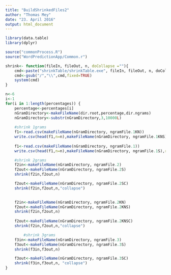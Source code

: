 ```yaml
---
title: "BuildShrinkedFiles2"
author: "Thomas Mey"
date: "23. April 2016"
output: html_document
---
```


```r
library(data.table)
library(dplyr)

source("commonProcess.R")
source("WordPredictionApp/Common.r")

```

```r

shrink<- function(fileIn, fileOut, n, doCollapse =""){
    cmd<-paste("shrinkTable/shrinkTable.exe", fileIn, fileOut, n, doCollapse)
    cmd<-gsub("/","\\",cmd,fixed=TRUE)
    system(cmd)
}

n<-6
i<-1
for(i in 1:length(percentages)) {
    percentage<-percentages[i]
    nGramDirectory<-makeFileName(dir.root,percentage,dir.ngrams)
    nGramDirectory<-substr(nGramDirectory,3,10000L)
    
    #shrink 1grams
    f1<-read.csv(makeFileName(nGramDirectory, ngramFile.1KN))
    write.csv(head(f1,n=n),makeFileName(nGramDirectory, ngramFile.1KNS),row.names = FALSE)
    
    f1<-read.csv(makeFileName(nGramDirectory, ngramFile.1))
    write.csv(head(f1,n=n),makeFileName(nGramDirectory, ngramFile.1S),row.names = FALSE)

    #shrink 2grams
    f2in<-makeFileName(nGramDirectory, ngramFile.2)
    f2out<-makeFileName(nGramDirectory, ngramFile.2S)
    shrink(f2in,f2out,n)

    f2out<-makeFileName(nGramDirectory, ngramFile.2SC)
    shrink(f2in,f2out,n,"collapse")

    
    f2in<-makeFileName(nGramDirectory, ngramFile.2KN)
    f2out<-makeFileName(nGramDirectory, ngramFile.2KNS)
    shrink(f2in,f2out,n)
    
    f2out<-makeFileName(nGramDirectory, ngramFile.2KNSC)
    shrink(f2in,f2out,n,"collapse")

        #shrink 3grams
    f3in<-makeFileName(nGramDirectory, ngramFile.3)
    f3out<-makeFileName(nGramDirectory, ngramFile.3S)
    shrink(f3in,f3out,n)

    f3out<-makeFileName(nGramDirectory, ngramFile.3SC)
    shrink(f3in,f3out,n, "collapse")
}



```

